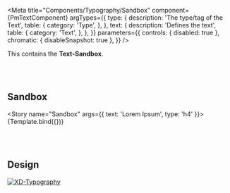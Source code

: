 
<Meta title="Components/Typography/Sandbox" component={PmTextComponent} argTypes={{
    type: {
      description: 'The type/tag of the Text',
      table: {
        category: 'Type',
      },
    },
    text: {
      description: 'Defines the text',
      table: {
        category: 'Text',
      },
    },
}} parameters={{
  controls: { disabled: true },
  chromatic: { disableSnapshot: true },
}} />

<Description of={PmTextComponent} />
<Description markdown={`# Typography`}/>




This contains the **Text-Sandbox**.

<br/><br/>

## Sandbox

<Story name="Sandbox" args={{
    text: 'Lorem Ipsum',
    type: 'h4'
  }}>
  {Template.bind({})}
</Story>


<ArgsTable story="Sandbox" />

<br/><br/>

## Design

[![XD-Typography](https://img.shields.io/badge/-Typography-%235c5c5c?logo=adobexd&labelColor=450034)](https://xd.adobe.com/view/3ff4c180-5eee-4b0f-941c-2de05a13ccd2-6aa7/specs/)
